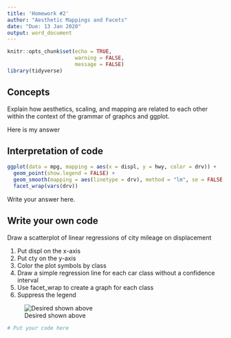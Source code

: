 ```yaml
---
title: 'Homework #2'
author: "Aesthetic Mappings and Facets"
date: "Due: 13 Jan 2020"
output: word_document
---
```


```r
knitr::opts_chunk$set(echo = TRUE,
                      warning = FALSE,
                      message = FALSE)
library(tidyverse)
```

## Concepts  

Explain how aesthetics, scaling, and mapping are related to each other within the context of the grammar of graphcs and ggplot. 

Here is my answer

## Interpretation of code

```r
ggplot(data = mpg, mapping = aes(x = displ, y = hwy, color = drv)) +
  geom_point(show.legend = FALSE) +
  geom_smooth(mapping = aes(linetype = drv), method = "lm", se = FALSE, show.legend = FALSE) +
  facet_wrap(vars(drv))
``` 

Write your answer here.

## Write your own code

Draw a scatterplot of linear regressions of city mileage on displacement

1.  Put displ on the x-axis
1.  Put cty on the y-axis
1.  Color the plot symbols by class
1.  Draw a simple regression line for each car class without a confidence interval
1.  Use facet_wrap to create a graph for each class
1.  Suppress the legend

![Desired shown above](http://govfinance.byu.edu/govfinance/classes/dataScience/homework/graphs/HW02.png)

```r
# Put your code here
```
